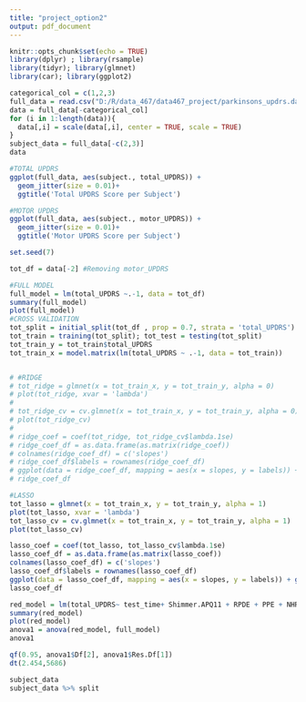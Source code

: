 ```yaml
---
title: "project_option2"
output: pdf_document
---
```


```r
knitr::opts_chunk$set(echo = TRUE)
library(dplyr) ; library(rsample)
library(tidyr); library(glmnet)
library(car); library(ggplot2)
```

```r
categorical_col = c(1,2,3)
full_data = read.csv("D:/R/data_467/data467_project/parkinsons_updrs.data")
data = full_data[-categorical_col]
for (i in 1:length(data)){
  data[,i] = scale(data[,i], center = TRUE, scale = TRUE)
}
subject_data = full_data[-c(2,3)]
data
```
```r
#TOTAL UPDRS
ggplot(full_data, aes(subject., total_UPDRS)) +
  geom_jitter(size = 0.01)+
  ggtitle('Total UPDRS Score per Subject')

#MOTOR UPDRS
ggplot(full_data, aes(subject., motor_UPDRS)) +
  geom_jitter(size = 0.01)+
  ggtitle('Motor UPDRS Score per Subject')
```

```r
set.seed(7)

tot_df = data[-2] #Removing motor_UPDRS

#FULL MODEL
full_model = lm(total_UPDRS ~.-1, data = tot_df)
summary(full_model)
plot(full_model)
#CROSS VALIDATION
tot_split = initial_split(tot_df , prop = 0.7, strata = 'total_UPDRS')
tot_train = training(tot_split); tot_test = testing(tot_split)
tot_train_y = tot_train$total_UPDRS
tot_train_x = model.matrix(lm(total_UPDRS ~ .-1, data = tot_train))


# #RIDGE
# tot_ridge = glmnet(x = tot_train_x, y = tot_train_y, alpha = 0)
# plot(tot_ridge, xvar = 'lambda')
# 
# tot_ridge_cv = cv.glmnet(x = tot_train_x, y = tot_train_y, alpha = 0)
# plot(tot_ridge_cv)
# 
# ridge_coef = coef(tot_ridge, tot_ridge_cv$lambda.1se)
# ridge_coef_df = as.data.frame(as.matrix(ridge_coef))
# colnames(ridge_coef_df) = c('slopes')
# ridge_coef_df$labels = rownames(ridge_coef_df)
# ggplot(data = ridge_coef_df, mapping = aes(x = slopes, y = labels)) + geom_point()+ggtitle('Ridge')
# ridge_coef_df

#LASSO
tot_lasso = glmnet(x = tot_train_x, y = tot_train_y, alpha = 1)
plot(tot_lasso, xvar = 'lambda')
tot_lasso_cv = cv.glmnet(x = tot_train_x, y = tot_train_y, alpha = 1)
plot(tot_lasso_cv)

lasso_coef = coef(tot_lasso, tot_lasso_cv$lambda.1se)
lasso_coef_df = as.data.frame(as.matrix(lasso_coef))
colnames(lasso_coef_df) = c('slopes')
lasso_coef_df$labels = rownames(lasso_coef_df)
ggplot(data = lasso_coef_df, mapping = aes(x = slopes, y = labels)) + geom_point() +ggtitle('Lasso')
lasso_coef_df

```

```r
red_model = lm(total_UPDRS~ test_time+ Shimmer.APQ11 + RPDE + PPE + NHR + HNR + DFA -1, data = tot_df)
summary(red_model)
plot(red_model)
anova1 = anova(red_model, full_model)
anova1

qf(0.95, anova1$Df[2], anova1$Res.Df[1])
dt(2.454,5686)
```

```r
subject_data
subject_data %>% split
```

